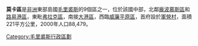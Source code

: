{{Infobox settlement
<!-- See Template:Infobox settlement for additional fields and descriptions -->
| name                    = 莫卡區
| native_name             = 
| native_name_lang        = <!-- ISO 639-2 code e.g. "fr" for French. If more than one, use {{lang}} instead -->
| settlement_type         = 
| image_skyline           = 
| image_alt               = 
| image_caption           = 
| image_flag              = 
| flag_alt                = 
| image_seal              = 
| seal_alt                = 
| image_shield            = 
| shield_alt              = 
| nickname                = 
| motto                   = 
| mottoeng                =
| image_map               = Mauritius-Moka District.svg
| map_alt                 = 
| map_caption             = 
| pushpin_map             = 
| pushpin_label_position  = 
| pushpin_map_alt         = 
| pushpin_map_caption     = 
| latd  =  |latm  =  |lats  =  |latNS  = 
| longd =  |longm =  |longs =  |longEW = 
| coor_pinpoint           = 
| coordinates_type        = 
| coordinates_display     = inline,title
| coordinates_footnotes   = 
| subdivision_type        = 國家
| subdivision_name        = {{flag|Mauritius}}
| subdivision_type1       = 
| subdivision_name1       =  
| subdivision_type2       = 
| subdivision_name2       = 
| subdivision_type3       = 
| subdivision_name3       = 
| established_title       = 
| established_date        = 
| founder                 = 
<!-- seat, smaller parts ------->
| parts_type              = 
| parts_style             = 
| parts                   = 
| p1                      = 
| p2                      = 
| seat_type               = 首府
| seat                    = [[軍營村|軍營村]]
| government_footnotes    = 
| leader_party            = 
| leader_title            = 
| leader_name             = 
| unit_pref               = Metric<!-- or US or UK -->
| area_footnotes          = 
| area_total_km2          = 221
| area_land_km2           = 
| area_water_km2          = 
| area_water_percent      = 
| area_note               = 
| elevation_footnotes     = 
| elevation_m             = 
| population_footnotes    =  
| population_total        = 88,479
| population_as_of        = 2000
| population_density_km2  = 
| population_demonym      = 
| population_note         = 
| timezone1               = 
| utc_offset1             = 
| timezone1_DST           = 
| utc_offset1_DST         = 
| postal_code_type        = 
| postal_code             = 
| area_code_type          = 
| area_code               = 
| iso_code                = MU-MO ('''Mo'''ka)
| website                 = <!-- {{URL|example.com}} -->
| footnotes               = 
}}

'''莫卡區'''是[[非洲|非洲]]東部島國[[毛里裘斯|毛里裘斯]]的9個區之一，位於該國中部，北鄰[[龐波慕斯區|龐波慕斯區]]和[[路易港區|路易港區]]，東毗[[弗拉克區|弗拉克區]]，南接[[大港區_(毛里裘斯)|大港區]]，西臨[[威廉平原區|威廉平原區]]，首府設於[[軍營村|軍營村]]，面積221平方公里，2000年人口88,479。


{{Commonscat|Moka District}}

{{coord|20|15|S|57|34|E|region:MU_type:adm1st_source:GNS-enwiki|display=title}}
{{行政区划小作品}}
{{MU Districts}}

[[Category:毛里裘斯行政區劃|Category:毛里裘斯行政區劃]]